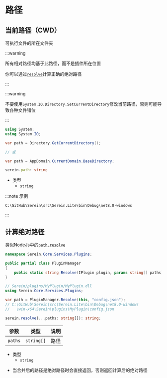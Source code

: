 # 路径


## 当前路径（CWD）

可执行文件的所在文件夹

:::warning

所有相对路径均基于此路径，而不是插件所在位置

你可以通过[`resolve`](#计算绝对路径)计算正确的绝对路径

:::

<Tabs groupId="lang">

<TabItem value="cs" label="C#" >

:::warning

不要使用`System.IO.Directory.SetCurrentDirectory`修改当前路径，否则可能导致各种文件错位

:::

```cs title="示例"
using System;
using System.IO;

var path = Directory.GetCurrentDirectory();

// 或

var path = AppDomain.CurrentDomain.BaseDirectory;
```

</TabItem>

<TabItem value="js" label="JavaScript" >

```ts
serein.path: string
```

- 类型
  - `string`

</TabItem>
</Tabs>


:::note 示例

`C:\GitHub\Serein\src\Serein.Lite\bin\Debug\net8.0-windows`

:::

## 计算绝对路径

类似NodeJs中的[`path.resolve`](https://nodejs.org/api/path.html#pathresolvepaths)

<Tabs groupId="lang">

<TabItem value="cs" label="C#" >

```cs
namespace Serein.Core.Services.Plugins;

public partial class PluginManager
{
    public static string Resolve(IPlugin plugin, params string[] paths);
}
```

```cs title="示例"
// Serein/plugins/MyPlugin/MyPlugin.dll
using Serein.Core.Services.Plugins;

var path = PluginManager.Resolve(this, "config.json");
// C:\GitHub\Serein\src\Serein.Lite\bin\Debug\net8.0-windows
//   \win-x64\Serein\plugins\MyPlugin\config.json
```

</TabItem>

<TabItem value="js" label="JavaScript" >

```ts
serein.resolve(...paths: string[]): string;
```

| 参数    | 类型       | 说明 |
| ------- | ---------- | ---- |
| `paths` | `string[]` | 路径 |

- 类型
  - `string`

</TabItem>
</Tabs>

- 当合并后的路径是绝对路径时会直接返回，否则返回计算后的绝对路径
